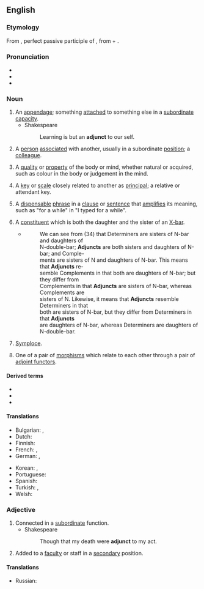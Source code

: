 ==English==
{{wikipedia}}

===Etymology===
From {{etyl|la|en}} {{m|la|adiunctus}}, perfect passive participle of {{m|la|adiungō||join to}}, from {{m|la|ad}} + {{m|la|iungō||join}}.

===Pronunciation===
* {{IPA|/ˈæd.ʒʌŋkt/|lang=en}}
* {{audio|En-us-adjunct.ogg|Audio (US)|lang=en}}
* {{hyphenation|ad|junct|lang=en}}

===Noun===
{{en-noun}}

# An [[appendage]]; something [[attach]]ed to something else in a [[subordinate]] [[capacity]].
#* Shakespeare
#*: Learning is but an '''adjunct''' to our self.
# A [[person]] [[associate]]d with another, usually in a subordinate [[position]]; a [[colleague]].
#: {{rfquotek|Wotton}}
# {{lb|en|dated|metaphysics}} A [[quality]] or [[property]] of the body or mind, whether natural or acquired, such as colour in the body or judgement in the mind.
# {{lb|en|music}} A [[key]] or [[scale]] closely related to another as [[principal]]; a relative or attendant key.
# {{lb|en|grammar}} A [[dispensable]] [[phrase]] in a [[clause]] or [[sentence]] that [[amplify|amplifies]] its meaning, such as "for a while" in "I typed for a while".
# {{lb|en|syntax|X-bar theory}} A [[constituent]] which is both the daughter and the sister of an [[X-bar]].
#* {{quote-book|year=1988|author=Andrew Radford|title=Transformational grammar: a first course|location=Cambridge, UK|publisher=Cambridge University Press|page=177}}
#*: We can see from (34) that Determiners are sisters of N-bar and daughters of<br> N-double-bar; '''Adjuncts''' are both sisters and daughters of N-bar; and Comple-<br> ments are sisters of N and daughters of N-bar. This means that '''Adjuncts''' re-<br> semble Complements in that both are daughters of N-bar; but they differ from<br> Complements in that '''Adjuncts''' are sisters of N-bar, whereas Complements are<br> sisters of N. Likewise, it means that '''Adjuncts''' resemble Determiners in that<br> both are sisters of N-bar, but they differ from Determiners in that '''Adjuncts'''<br> are daughters of N-bar, whereas Determiners are daughters of N-double-bar.
# {{lb|en|rhetoric}} [[symploce|Symploce]].
# {{lb|en|category theory}} One of a pair of [[morphism]]s which relate to each other through a pair of [[adjoint functor]]s.

====Derived terms====
* {{l|en|adjuncthood}}
* {{l|en|adjunction}}
* {{l|en|adjunctive}}

====Translations====
{{trans-top|appendage}}
* Bulgarian: {{t+|bg|притурка}}, {{t+|bg|приложение}}
* Dutch: {{t+|nl|bepaling|f}}
* Finnish: {{t+|fi|adjunkti}}
* French: {{t+|fr|complément|m}}, {{t+|fr|attribut|m}}
* German: {{t|de|Hilfs-}}, {{t|de|Zusatz-}}
{{trans-mid}}
* Korean: {{t|ko|부가물}}, {{t|ko|부속물}}
* Portuguese: {{t+|pt|adjunto|m}}
* Spanish: {{t+|es|adjunto|m}}
* Turkish: {{t+|tr|ek}}, {{t+|tr|ilave}}
* Welsh: {{t+|cy|ychwanegiad|m}}
{{trans-bottom}}

===Adjective===
{{en-adj}}

# Connected in a [[subordinate]] function.
#* Shakespeare
#*: Though that my death were '''adjunct''' to my act.
# Added to a [[faculty]] or staff in a [[secondary]] position.

====Translations====
{{trans-top|Connected in a subordinate function}}
* Russian: {{t+|ru|дополнительный|m}}
{{trans-mid}}
{{trans-bottom}}